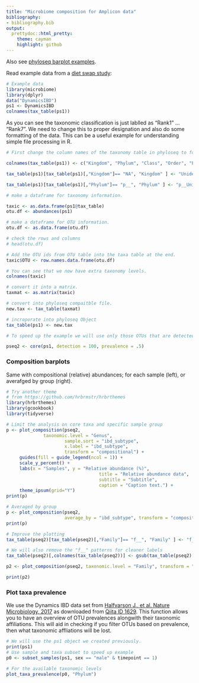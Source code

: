 ---
title: "Microbiome composition for Amplicon data"
bibliography: 
- bibliography.bib
output: 
  prettydoc::html_pretty:
    theme: cayman
    highlight: github
---
  <!--
  %\VignetteEngine{knitr::rmarkdown}
  %\VignetteIndexEntry{microbiome tutorial - composition}
  %\usepackage[utf8]{inputenc}
  %\VignetteEncoding{UTF-8}  
-->
  
  
Also see [phyloseq barplot examples](http://joey711.github.io/phyloseq/plot_bar-examples.html).
  
Read example data from a [diet swap study](http://dx.doi.org/10.1038/ncomms7342):
  
```{r composition-amplicon-example1, warning=FALSE, message=FALSE, eval=FALSE}
# Example data
library(microbiome)
library(dplyr)
data("DynamicsIBD")
ps1 <- DynamicsIBD
colnames(tax_table(ps1))
```

As you can see the taxonomic classification is just lablled as "Rank1" ... "Rank7". We need to change this to proper designation and also do some formatting of the data. This can be a useful example for understanding simple file processing in R.  

```{r, composition-amplicon-example1a, eval=FALSE}
# First change the column names of the taxonomy table in phyloseq to following:

colnames(tax_table(ps1)) <- c("Kingdom", "Phylum", "Class", "Order", "Family", "Genus", "Species" )

tax_table(ps1)[tax_table(ps1)[,"Kingdom"]== "NA", "Kingdom" ] <- "Unidentified_Kingdom"

tax_table(ps1)[tax_table(ps1)[,"Phylum"]== "p__", "Phylum" ] <- "p__Unidentified_Phylum"

# make a dataframe for taxonomy information.

taxic <- as.data.frame(ps1@tax_table) 
otu.df <- abundances(ps1)

# make a dataframe for OTU information.
otu.df <- as.data.frame(otu.df)

# check the rows and columns
# head(otu.df) 

# Add the OTU ids from OTU table into the taxa table at the end.
taxic$OTU <- row.names.data.frame(otu.df) 

# You can see that we now have extra taxonomy levels.
colnames(taxic)

# convert it into a matrix.
taxmat <- as.matrix(taxic)

# convert into phyloseq compaitble file.
new.tax <- tax_table(taxmat)  

# incroporate into phyloseq Object
tax_table(ps1) <- new.tax 

# To speed up the example we will use only those OTUs that are detected 100 times and present in 50% of the samples.

pseq2 <- core(ps1, detection = 100, prevalence = .5)

```

### Composition barplots

Same with compositional (relative) abundances; for each sample (left), or averafged by group (right).
  
```{r composition-amplicon-example2, fig.width=12, fig.height=5, out.width="400px", fig.show="hold", warning=FALSE, message=FALSE, eval=FALSE}
# Try another theme
# from https://github.com/hrbrmstr/hrbrthemes
library(hrbrthemes)
library(gcookbook)
library(tidyverse)

# Limit the analysis on core taxa and specific sample group
p <- plot_composition(pseq2,
		      taxonomic.level = "Genus",
                      sample.sort = "ibd_subtype",
                      x.label = "ibd_subtype",
                      transform = "compositional") +
     guides(fill = guide_legend(ncol = 1)) +
     scale_y_percent() +
     labs(x = "Samples", y = "Relative abundance (%)",
                                   title = "Relative abundance data",
                                   subtitle = "Subtitle",
                                   caption = "Caption text.") + 
     theme_ipsum(grid="Y")
print(p)  

# Averaged by group
p <- plot_composition(pseq2,
                      average_by = "ibd_subtype", transform = "compositional", taxonomic.level = "Genus")
print(p)

# Improve the plotting
tax_table(pseq2)[tax_table(pseq2)[,"Family"]== "f__", "Family" ] <- "f__Unclassified Family"

# We will also remove the "f__" patterns for cleaner labels
tax_table(pseq2)[,colnames(tax_table(pseq2))] <- gsub(tax_table(pseq2)[,colnames(tax_table(pseq2))],pattern="[a-z]__",replacement="")

p2 <- plot_composition(pseq2, taxonomic.level = "Family", transform = "compositional", average_by = "ibd_subtype") + theme(legend.position = "bottom") + theme_bw() + theme(axis.text.x = element_text(angle = 90)) + ggtitle("Relative abundance") + scale_fill_brewer(palette = "Set3")

print(p2)


```



### Plot taxa prevalence

We use the Dynamics IBD data set from [Halfvarson J., et al. Nature
Microbiology, 2017](http://www.nature.com/articles/nmicrobiol20174) as
downloaded from [Qiita ID
1629](https://qiita.ucsd.edu/study/description/1629). This function
allows you to have an overview of OTU prevalences alongwith their
taxonomic affiliations. This will aid in checking if you filter OTUs
based on prevalence, then what taxonomic affliations will be lost.

```{r plot_prev1, fig.height=6, fig.width=8, eval=FALSE}

# We will use the ps1 object we created previously.
print(ps1)
# Use sample and taxa subset to speed up example
p0 <- subset_samples(ps1, sex == "male" & timepoint == 1)

# For the available taxonomic levels
plot_taxa_prevalence(p0, "Phylum")
```

